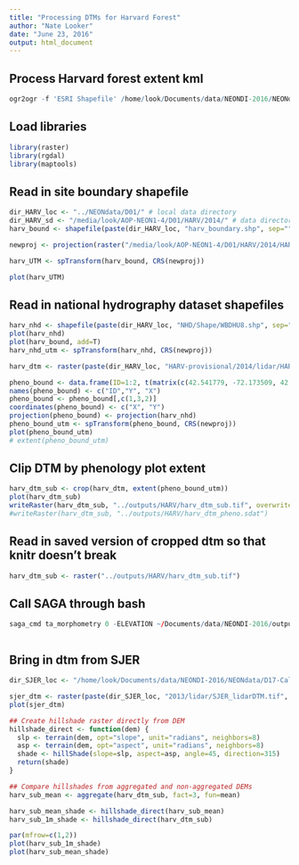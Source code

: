 ```yaml
---
title: "Processing DTMs for Harvard Forest"
author: "Nate Looker"
date: "June 23, 2016"
output: html_document
---
```


## Process Harvard forest extent kml
```r
ogr2ogr -f 'ESRI Shapefile' /home/look/Documents/data/NEONDI-2016/NEONdata/D01/harv_boundary.shp /media/look/AOP-NEON1-4/D01/HARV/2014/HARV_L1/HARV_Lidar/BoundaryKMLs/2014_HARV_2_v02_full_boundary.kml 
```

## Load libraries

```r
library(raster)
library(rgdal)
library(maptools)

```


## Read in site boundary shapefile

```r
dir_HARV_loc <- "../NEONdata/D01/" # local data directory
dir_HARV_sd <- "/media/look/AOP-NEON1-4/D01/HARV/2014/" # data directory on NEON hard drive
harv_bound <- shapefile(paste(dir_HARV_loc, "harv_boundary.shp", sep=""))

newproj <- projection(raster("/media/look/AOP-NEON1-4/D01/HARV/2014/HARV_L3/HARV_Lidar/DTM/2014_HARV_2_720000_4712000_DTM.tif"))

harv_UTM <- spTransform(harv_bound, CRS(newproj))

plot(harv_UTM)
```

## Read in national hydrography dataset shapefiles

```r

harv_nhd <- shapefile(paste(dir_HARV_loc, "NHD/Shape/WBDHU8.shp", sep=""))
plot(harv_nhd)
plot(harv_bound, add=T)
harv_nhd_utm <- spTransform(harv_nhd, CRS(newproj))

```

```r

harv_dtm <- raster(paste(dir_HARV_loc, "HARV-provisional/2014/lidar/HARV_lidarDTM.tif", sep=""))


```

```r

pheno_bound <- data.frame(ID=1:2, t(matrix(c(42.541779, -72.173509, 42.543716, -72.170825), ncol=2)))
names(pheno_bound) <- c("ID","Y", "X")
pheno_bound <- pheno_bound[,c(1,3,2)]
coordinates(pheno_bound) <- c("X", "Y")
projection(pheno_bound) <- projection(harv_nhd)
pheno_bound_utm <- spTransform(pheno_bound, CRS(newproj))
plot(pheno_bound_utm)
# extent(pheno_bound_utm)

```


## Clip DTM by phenology plot extent

```r

harv_dtm_sub <- crop(harv_dtm, extent(pheno_bound_utm))
plot(harv_dtm_sub)
writeRaster(harv_dtm_sub, "../outputs/HARV/harv_dtm_sub.tif", overwrite=T)
#writeRaster(harv_dtm_sub, "../outputs/HARV/harv_dtm_pheno.sdat")

```

## Read in saved version of cropped dtm so that knitr doesn't break

```r

harv_dtm_sub <- raster("../outputs/HARV/harv_dtm_sub.tif")

```

## Call SAGA through bash

```r

saga_cmd ta_morphometry 0 -ELEVATION ~/Documents/data/NEONDI-2016/outputs/HARV/harv_dtm_pheno.sgrd -SLOPE ~/Documents/data/NEONDI-2016/outputs/HARV/harv_slp -ASPECT ~/Documents/data/NEONDI-2016/outputs/HARV/harv_asp



```



## Bring in dtm from SJER

```r

dir_SJER_loc <- "/home/look/Documents/data/NEONDI-2016/NEONdata/D17-California/SJER/"

sjer_dtm <- raster(paste(dir_SJER_loc, "2013/lidar/SJER_lidarDTM.tif", sep=""))
plot(sjer_dtm)

```

```r
## Create hillshade raster directly from DEM
hillshade_direct <- function(dem) {
  slp <- terrain(dem, opt="slope", unit="radians", neighbors=8)
  asp <- terrain(dem, opt="aspect", unit="radians", neighbors=8)
  shade <- hillShade(slope=slp, aspect=asp, angle=45, direction=315)
  return(shade)
}

## Compare hillshades from aggregated and non-aggregated DEMs
harv_sub_mean <- aggregate(harv_dtm_sub, fact=3, fun=mean)

harv_sub_mean_shade <- hillshade_direct(harv_sub_mean)
harv_sub_1m_shade <- hillshade_direct(harv_dtm_sub)

par(mfrow=c(1,2))
plot(harv_sub_1m_shade)
plot(harv_sub_mean_shade)

```






